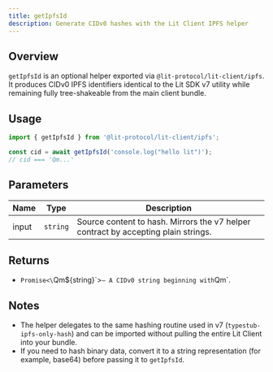 ```yaml
---
title: getIpfsId
description: Generate CIDv0 hashes with the Lit Client IPFS helper
---
```


## Overview

`getIpfsId` is an optional helper exported via `@lit-protocol/lit-client/ipfs`. It produces CIDv0 IPFS identifiers identical to the Lit SDK v7 utility while remaining fully tree-shakeable from the main client bundle.

## Usage

```ts
import { getIpfsId } from '@lit-protocol/lit-client/ipfs';

const cid = await getIpfsId('console.log("hello lit")');
// cid === 'Qm...'
```

## Parameters

| Name | Type | Description |
| ---- | ---- | ----------- |
| input | `string` | Source content to hash. Mirrors the v7 helper contract by accepting plain strings. |

## Returns

- `Promise<\`Qm${string}\`>` – A CIDv0 string beginning with `Qm`.

## Notes

- The helper delegates to the same hashing routine used in v7 (`typestub-ipfs-only-hash`) and can be imported without pulling the entire Lit Client into your bundle.
- If you need to hash binary data, convert it to a string representation (for example, base64) before passing it to `getIpfsId`.
